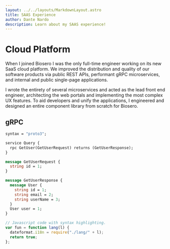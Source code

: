 ```yaml
---
layout: ../../layouts/MarkdownLayout.astro
title: SAAS Experience
author: Dante Nardo
description: Learn about my SAAS experience!
---
```


# Cloud Platform

When I joined Biosero I was the only full-time engineer working on its new SaaS cloud platform. We improved the distribution and quality of our software products via public REST APIs, performant gRPC microservices, and internal and public single-page applications.

I wrote the entirety of several microservices and acted as the lead front end engineer, architecting the web portals and implementing the most complex UX features. To aid developers and unify the applications, I engineered and designed an entire component library from scratch for Biosero.

## gRPC

```proto
syntax = "proto3";

service Query {
  rpc GetUser(GetUserRequest) returns (GetUserResponse);
}

message GetUserRequest {
  string id = 1;
}

message GetUserResponse {
  message User {
    string id = 1;
    string email = 2;
    string userName = 3;
  }
  User user = 1;
}
```

```js
// Javascript code with syntax highlighting.
var fun = function lang(l) {
  dateformat.i18n = require("./lang/" + l);
  return true;
};
```
